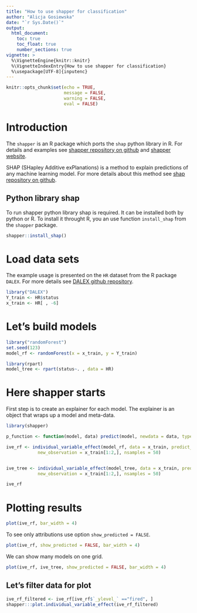 ```yaml
---
title: "How to use shapper for classification"
author: "Alicja Gosiewska"
date: "`r Sys.Date()`"
output: 
  html_document:
    toc: true
    toc_float: true
    number_sections: true
vignette: >
  %\VignetteEngine{knitr::knitr}
  %\VignetteIndexEntry{How to use shapper for classification}
  %\usepackage[UTF-8]{inputenc}
---
```


```r
knitr::opts_chunk$set(echo = TRUE,
                      message = FALSE,
                      warning = FALSE,
                      eval = FALSE)
```

# Introduction

The `shapper` is an R package which ports the `shap` python library in R. For details and examples see [shapper repository on github](https://github.com/ModelOriented/shapper) and [shapper website](https://modeloriented.github.io/shapper/).

SHAP (SHapley Additive exPlanations) is a method to explain predictions of any machine learning model. 
For more details about this method see [shap repository on github](https://github.com/slundberg/shap).

## Python library shap

To run shapper python library shap is required. It can be installed both by python or R. To install it throught R, you an use function `install_shap` from the `shapper` package.

```r
shapper::install_shap()
```


# Load data sets

The example usage is presented on the `HR` dataset from the R package `DALEX`. For more details see [DALEX github repository](https://github.com/ModelOriented/DALEX).

```r
library("DALEX")
Y_train <- HR$status
x_train <- HR[ , -6]

```

# Let's build models

```r
library("randomForest")
set.seed(123)
model_rf <- randomForest(x = x_train, y = Y_train)

library(rpart)
model_tree <- rpart(status~. , data = HR)
```

# Here shapper starts

First step is to create an explainer for each model. The explainer is an object that wraps up a model and meta-data.
```r
library(shapper)

p_function <- function(model, data) predict(model, newdata = data, type = "prob")

ive_rf <- individual_variable_effect(model_rf, data = x_train, predict_function = p_function,
            new_observation = x_train[1:2,], nsamples = 50)


ive_tree <- individual_variable_effect(model_tree, data = x_train, predict_function = p_function,
            new_observation = x_train[1:2,], nsamples = 50)

```

```r
ive_rf
```

# Plotting results

```r
plot(ive_rf, bar_width = 4)
```
[](https://modeloriented.github.io/shapper/articles/shapper_classification_files/figure-html/plot1-1.png)

To see only attributions use option `show_predicted = FALSE`.

```r
plot(ive_rf, show_predicted = FALSE, bar_width = 4)
```
[](https://modeloriented.github.io/shapper/articles/shapper_classification_files/figure-html/unnamed-chunk-6-1.png)

We can show many models on one grid.

```r
plot(ive_rf, ive_tree, show_predicted = FALSE, bar_width = 4)
```
[](https://modeloriented.github.io/shapper/articles/shapper_classification_files/figure-html/unnamed-chunk-7-1.png)

## Let's filter data for plot


```r
ive_rf_filtered <- ive_rf[ive_rf$`_ylevel_` =="fired", ]
shapper:::plot.individual_variable_effect(ive_rf_filtered)
```
[](https://modeloriented.github.io/shapper/articles/shapper_classification_files/figure-html/unnamed-chunk-8-1.png)
